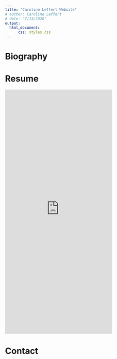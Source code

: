 ```yaml
---
title: "Caroline Leffert Website"
# author: Caroline Leffert
# date: "7/13/2020"
output: 
  html_document:
      css: styles.css
---
```



# Biography
<!-- ![](insert picture title here -- also this line is commented out for now) -->


# Resume

<div>
<iframe src="https://carolineleffert.github.io/carolineleffert/Caroline_Leffert_Resume.pdf" style="width: 70%; height:800px; margin-left: auto;margin-left: auto;" frameborder="0">
</iframe>
</div>

# Contact



